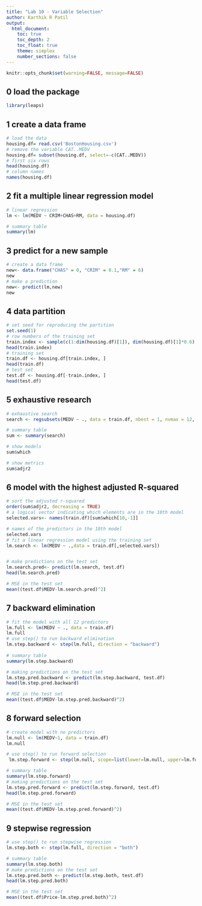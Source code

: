 ```yaml
---
title: "Lab 10 - Variable Selection"
author: Karthik R Patil
output:
  html_document:
    toc: true
    toc_depth: 2
    toc_float: true
    theme: simplex
    number_sections: false
---
```


```r
knitr::opts_chunk$set(warning=FALSE, message=FALSE)
```

## 0 load the package 
```r
library(leaps)


```

## 1 create a data frame
```r
# load the data 
housing.df= read.csv('BostonHousing.csv')
# remove the variable CAT..MEDV
housing.df= subset(housing.df, select=-c(CAT..MEDV))
# first six rows
head(housing.df)
# column names 
names(housing.df)
```

## 2 fit a multiple linear regression model
```r
# linear regression 
lm <- lm(MEDV ~ CRIM+CHAS+RM, data = housing.df)

# summary table 
summary(lm)
```

## 3 predict for a new sample  
```r
# create a data frame 
new<- data.frame("CHAS" = 0, "CRIM" = 0.1,"RM" = 6)
new
# make a prediction 
new<- predict(lm,new)
new
```

## 4 data partition 
```r
# set seed for reproducing the partition 
set.seed(1)
# row numbers of the training set 
train.index <- sample(c(1:dim(housing.df)[1]), dim(housing.df)[1]*0.6)  
head(train.index)
# training set 
train.df <- housing.df[train.index, ]
head(train.df)
# test set 
test.df <- housing.df[-train.index, ]
head(test.df)

```

## 5 exhaustive research 
```r
# exhaustive search
search <- regsubsets(MEDV ~ ., data = train.df, nbest = 1, nvmax = 12, method = "exhaustive")

# summary table 
sum <- summary(search)

# show models
sum$which

# show metrics
sum$adjr2

```

## 6 model with the highest adjusted R-squared 
```r
# sort the adjusted r-squared 
order(sum$adjr2, decreasing = TRUE)
# a logical vector indicating which elements are in the 10th model
selected.vars<- names(train.df)[sum$which[10,-1]]

# names of the predictors in the 10th model 
selected.vars
# fit a linear regression model using the training set 
lm.search <- lm(MEDV ~ .,data = train.df[,selected.vars])


# make predictions on the test set 
lm.search.pred<- predict(lm.search, test.df)
head(lm.search.pred)

# MSE in the test set 
mean((test.df$MEDV-lm.search.pred)^2)

```

## 7 backward elimination 
```r
# fit the model with all 12 predictors  
lm.full <- lm(MEDV ~ ., data = train.df)
lm.full
# use step() to run backward elimination 
lm.step.backward <- step(lm.full, direction = "backward")
 
# summary table 
summary(lm.step.backward) 

# making predictions on the test set
lm.step.pred.backward <- predict(lm.step.backward, test.df)
head(lm.step.pred.backward)

# MSE in the test set 
mean((test.df$MEDV-lm.step.pred.backward)^2)

```

## 8 forward selection
```r
# create model with no predictors
lm.null <- lm(MEDV~1, data = train.df)
lm.null

# use step() to run forward selection  
 lm.step.forward <- step(lm.null, scope=list(lower=lm.null, upper=lm.full), direction = "forward")

# summary table 
summary(lm.step.forward) 
# making predictions on the test set
lm.step.pred.forward <- predict(lm.step.forward, test.df)
head(lm.step.pred.forward)

# MSE in the test set 
mean((test.df$MEDV-lm.step.pred.forward)^2)

```

## 9 stepwise regression 
```r
# use step() to run stepwise regression  
lm.step.both <- step(lm.full, direction = "both")

# summary table 
summary(lm.step.both) 
# make predictions on the test set
lm.step.pred.both <- predict(lm.step.both, test.df)
head(lm.step.pred.both)

# MSE in the test set 
mean((test.df$Price-lm.step.pred.both)^2)

```
